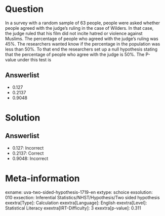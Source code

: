 Question
========

In a survey with a random sample of 63 people, people were asked whether people agreed with the judge's ruling in the case of Wilders. In that case, the judge ruled that his film did not incite hatred or violence against Muslims. The percentage of people who agreed with the judge's ruling was 45%. The researchers wanted know if the percentage in the population was less than 50%. To that end the researchers set up a null hypothesis stating that the percentage of people who agree with the judge is 50%. The P-value under this test is

Answerlist
----------

* 0.127
* 0.2137
* 0.9048

Solution
========

Answerlist
----------

* 0.127: Incorrect
* 0.2137: Correct
* 0.9048: Incorrect

Meta-information
================
exname: uva-two-sided-hypothesis-1719-en
extype: schoice
exsolution: 010
exsection: Inferential Statistics/NHST/Hypothesis/Two sided hypothesis
exextra[Type]: Calculation
exextra[Language]: English
exextra[Level]: Statistical Literacy
exextra[IRT-Difficulty]: 3
exextra[p-value]: 0.311
